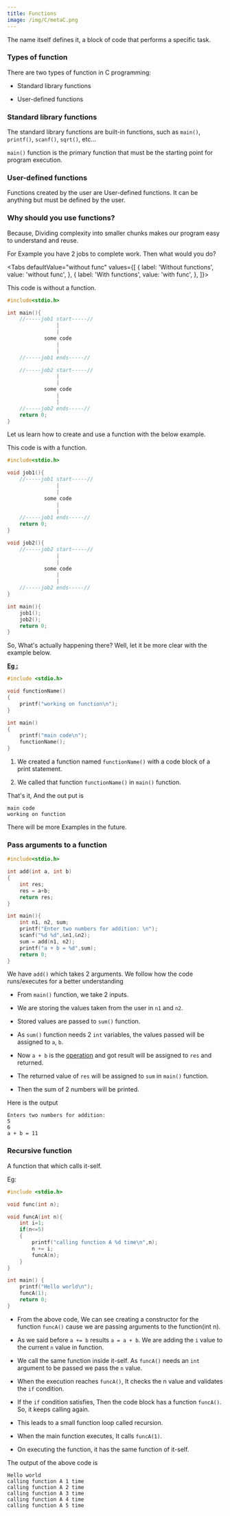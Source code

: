```yaml
---
title: Functions
image: /img/C/metaC.png
---
```




The name itself defines it, a block of code that performs a specific task.

### Types of function ###

There are two types of function in C programming:

  * Standard library functions
 
  * User-defined functions

### Standard library functions ###

The standard library functions are built-in functions, such as `main()`, `printf()`, `scanf()`, `sqrt()`, etc...

`main()` function is the primary function that must be the starting point for program execution.

### User-defined functions ###

Functions created by the user are User-defined functions. It can be anything but must be defined by the user.

### Why should you use functions? ###

Because, Dividing complexity into smaller chunks makes our program easy to understand and reuse.

For Example you have 2 jobs to complete work. Then what would you do?

<Tabs
  defaultValue="without func"
  values={[
    { label: 'Without functions', value: 'without func', },
    { label: 'With functions', value: 'with func', },
  ]}>
<TabItem value="without func">

This code is without a function.

```c
#include<stdio.h>

int main(){
	//-----job1 start-----//
				|
				|
			some code
				|
				|
	//-----job1 ends-----//

	//-----job2 start-----//
				|
				|
			some code
				|
				|
	//-----job2 ends-----//
	return 0;
}
```

Let us learn how to create and use a function with the below example.
</TabItem>
<TabItem value="with func">

This code is with a function.

```c
#include<stdio.h>

void job1(){
	//-----job1 start-----//
				|
				|
			some code
				|
				|
	//-----job1 ends-----//
	return 0;
}

void job2(){
	//-----job2 start-----//
				|
				|
			some code
				|
				|
	//-----job2 ends-----//
}

int main(){
	job1();
	job2();	
	return 0;
}
```
So, What's actually happening there? Well, let it be more clear with the example below.

</TabItem>
</Tabs>

**<ins>Eg :</ins>**

```c
#include <stdio.h>

void functionName()
{
	printf("working on function\n");
}

int main()
{
	printf("main code\n");
	functionName();
}
```

1. We created a function named `functionName()` with a code block of a print statement.

2. We called that function `functionName()` in `main()` function.

That's it, And the out put is

```
main code
working on function
```

There will be more Examples in the  future.

### Pass arguments to a function ###

```c
#include<stdio.h>

int add(int a, int b) 
{
    int res;
    res = a+b;
    return res;
}

int main(){
	int n1, n2, sum;
    printf("Enter two numbers for addition: \n");
    scanf("%d %d",&n1,&n2);
    sum = add(n1, n2);
	printf("a + b = %d",sum);
	return 0;
}
```

We have `add()` which takes 2 arguments. We follow how the code runs/executes for a better understanding
 * From `main()` function, we take 2 inputs.

 * We are storing the values taken from the user in `n1` and `n2`.

 * Stored values are passed to `sum()` function.

 * As `sum()` function needs 2 `int` variables, the values passed will be assigned to `a`, `b`.

 * Now `a + b` is the [operation](operations) and got result will be assigned to `res` and returned.

 * The returned value of `res` will be assigned to `sum` in `main()` function.

 * Then the sum of 2 numbers will be printed.

Here is the output

```
Enters two numbers for addition: 
5
6
a + b = 11
```

### Recursive function ###

A function that which calls it-self.

Eg: 

```c title="example function"
#include <stdio.h>

void func(int n);

void funcA(int n){
	int i=1;
	if(n<=5)
	{
	    printf("calling function A %d time\n",n);
    	n += i;
	    funcA(n);
	}
}

int main() {
    printf("Hello world\n");
    funcA(1);    
    return 0;
}
```

- From the above code, We can see creating a constructor for the function `funcA()` cause 
we are passing arguments to the function(int n).

- As we said before `a += b` results `a = a + b`. We are adding the `i` value to the current `n` value in function.

- We call the same function inside it-self. As `funcA()` needs an `int` argument to be passed we pass the `n` value.

- When the execution reaches `funcA()`, It checks the n value and validates the `if` condition.

- If the `if` condition satisfies, Then the code block has a function `funcA()`. So, it keeps calling again.

- This leads to a small function loop called recursion.

- When the main function executes, It calls `funcA(1)`.

- On executing the function, it has the same function of it-self.

The output of the above code is

```
Hello world
calling function A 1 time
calling function A 2 time
calling function A 3 time
calling function A 4 time
calling function A 5 time
```